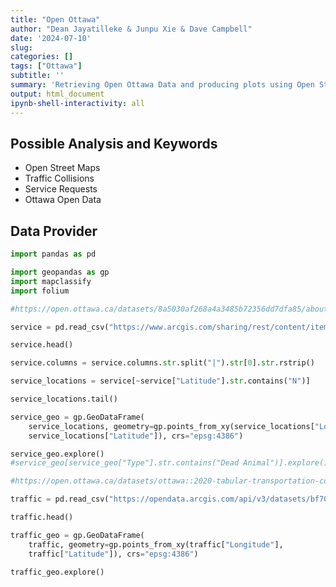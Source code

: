 ---
title: "Open Ottawa"
author: "Dean Jayatilleke & Junpu Xie & Dave Campbell"
date: '2024-07-10'
slug: 
categories: []
tags: ["Ottawa"]
subtitle: ''
summary: 'Retrieving Open Ottawa Data and producing plots using Open Street Maps'
output: html_document
ipynb-shell-interactivity: all
---

## Possible Analysis and Keywords

- Open Street Maps
- Traffic Collisions
- Service Requests
- Ottawa Open Data

## Data Provider

```{python packages}

import pandas as pd 

import geopandas as gp
import mapclassify
import folium

```

```{python service request dataset}

#https://open.ottawa.ca/datasets/8a5030af268a4a3485b72356dd7dfa85/about

service = pd.read_csv("https://www.arcgis.com/sharing/rest/content/items/8a5030af268a4a3485b72356dd7dfa85/data")

service.head()

```


```{python service data cleaning}

service.columns = service.columns.str.split("|").str[0].str.rstrip()

```

```{python service locations}

service_locations = service[~service["Latitude"].str.contains("N")]

service_locations.tail()

```

```{python noise complaints map}

service_geo = gp.GeoDataFrame(
    service_locations, geometry=gp.points_from_xy(service_locations["Longitude"],
    service_locations["Latitude"]), crs="epsg:4386")

service_geo.explore()
#service_geo[service_geo["Type"].str.contains("Dead Animal")].explore()


```

```{python traffic collision dataset}

#https://open.ottawa.ca/datasets/ottawa::2020-tabular-transportation-collision-data/about

traffic = pd.read_csv("https://opendata.arcgis.com/api/v3/datasets/bf701649829642d28fa2e400a7136bdd_0/downloads/data?format=csv&spatialRefId=4326&where=1%3D1")

traffic.head()

```


```{python collision map}

traffic_geo = gp.GeoDataFrame(
    traffic, geometry=gp.points_from_xy(traffic["Longitude"],
    traffic["Latitude"]), crs="epsg:4386")

traffic_geo.explore()

```
